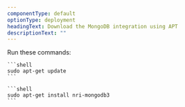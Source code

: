 ```yaml
---
componentType: default
optionType: deployment
headingText: Download the MongoDB integration using APT
descriptionText: "" 
---
```


Run these commands:

    ```shell
    sudo apt-get update
    ```

    ```shell
    sudo apt-get install nri-mongodb3
    ```
